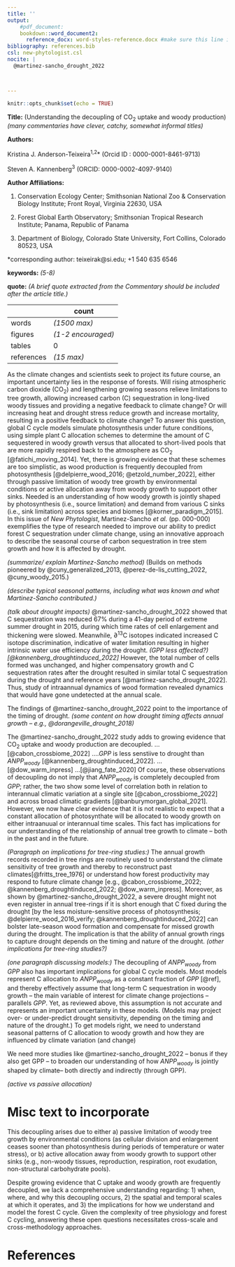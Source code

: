 ```yaml
---
title: ''
output: 
    #pdf_document: 
    bookdown::word_document2: 
      reference_docx: word-styles-reference.docx #make sure this line is indented! see this guide for formatting: https://rmarkdown.rstudio.com/articles_docx.html
bibliography: references.bib
csl: new-phytologist.csl
nocite: |
  @martinez-sancho_drought_2022



---
```

```r
knitr::opts_chunk$set(echo = TRUE)
```


\raggedright

**Title:** (Understanding the decoupling of CO~2~ uptake and woody production) *(many commentaries have clever, catchy, somewhat informal titles)*

**Authors:** 

Kristina J. Anderson-Teixeira^1,2^* (Orcid ID : 0000-0001-8461-9713)

Steven A. Kannenberg^3^ (ORCID: 0000-0002-4097-9140)




**Author Affiliations:**

1. Conservation Ecology Center; Smithsonian National Zoo & Conservation Biology Institute; Front Royal, Virginia 22630, USA

2. Forest Global Earth Observatory; Smithsonian Tropical Research Institute; Panama, Republic of Panama

3. Department of Biology, Colorado State University, Fort Collins, Colorado 80523, USA


*corresponding author: teixeirak@si.edu; +1 540 635 6546


**keywords:** *(5-8)* <!--5-8 keywords. Should be given after references, but .Rmd can't do that.-->

**quote:** *(A brief quote extracted from the Commentary should be included after the article title.)*



| | count |
|--|--|
|words|  *(1500 max)* | <!--1200– 1500 words (~6-10 par) -->
|figures|  *(1-2 encouraged)* | <!--encouraged to use one or two figures (or tables/ boxes) in addition to help the explanation or simply to illustrate the general area-->
|tables| 0 |
|references | *(15 max)* | <!--max 15-->



\newpage
<!--The highlighted article should be cited in the first paragraph in the style ‘In this issue of New Phytologist, Smith et al. (pp. 000-000) ...’.-->
As the climate changes and scientists seek to project its future course, an important uncertainty lies in the response of forests. 
Will rising atmospheric carbon dioxide (CO~2~) and lengthening growing seasons relieve limitations to tree growth, allowing increased carbon (C) sequestration in long-lived woody tissues and providing a negative feedback to climate change?
Or will increasing heat and drought stress reduce growth and increase mortality, resulting in a positive feedback to climate change?
To answer this question, global C cycle models simulate photosynthesis under future conditions, using simple plant C allocation schemes to determine the amount of C sequestered in woody growth versus that allocated to short-lived pools that are more rapidly respired back to the atmosphere as CO~2~ [@fatichi_moving_2014]. 
Yet, there is growing evidence that these schemes are too simplistic, as wood production is frequently decoupled from photosynthesis [@delpierre_wood_2016; @etzold_number_2022], either through passive limitation of woody tree growth by environmental conditions or active allocation away from woody growth to support other sinks.
Needed is an understanding of how woody growth is jointly shaped by photosynthesis (i.e., source limitation) and demand from various C sinks (i.e., sink limitation) across species and biomes [@korner_paradigm_2015]. 
In this issue of *New Phytologist*, Martinez-Sancho *et al.* (pp. 000-000) exemplifies the type of research needed to improve our ability to predict forest C sequestration under climate change, using an innovative approach to describe the seasonal course of carbon sequestration in tree stem growth and how it is affected by drought.

*(summarize/ explain Martinez-Sancho method)*
(Builds on methods pioneered by @cuny_generalized_2013, @perez-de-lis_cutting_2022, @cuny_woody_2015.)

*(describe typical seasonal patterns, including what was known and what Martinez-Sancho contributed.)*
 
*(talk about drought impacts)*
@martinez-sancho_drought_2022 showed that C sequestration was reduced 67% during a 41-day period of extreme summer drought in 2015, during which time rates of cell enlargement and thickening were slowed. 
Meanwhile, ∂^13^C isotopes indicated increased C isotope discrimination, indicative of water limitation resulting in higher intrinsic water use efficiency during the drought. 
*(GPP less affected?)[@kannenberg_droughtinduced_2022]*
However, the total number of cells formed was unchanged, and higher compensatory growth and C sequestration rates after the drought resulted in similar total C sequestration during the drought and reference years [@martinez-sancho_drought_2022].
Thus, study of intraannual dynamics of wood formation revealed dynamics that would have gone undetected at the annual scale.

The findings of @martinez-sancho_drought_2022 point to the importance of the timing of drought.
*(some content on how drought timing affects annual growth -- e.g., @dorangeville_drought_2018)*

The @martinez-sancho_drought_2022 study adds to growing evidence that CO~2~ uptake and woody production are decoupled. 
...[@cabon_crossbiome_2022] 
….*GPP* is less senstiive to drought than *ANPP~woody~* [@kannenberg_droughtinduced_2022].
...[@dow_warm_inpress]
...[@jiang_fate_2020]
Of course, these observations of decoupling do not imply that *ANPP~woody~* is completely decoupled from *GPP*; rather, the two show some level of correlation both in relation to interannual climatic variation at a single site [@cabon_crossbiome_2022] and across broad climatic gradients [@banburymorgan_global_2021]. 
However, we now have clear evidence that it is not realistic to expect that a constant allocation of photosynthate will be allocated to woody growth on either intraanuual or interannual time scales.
This fact has implications for our understanding of the relationship of annual tree growth to climate -- both in the past and in the future. 

*(Paragraph on implications for tree-ring studies:)*
The annual growth records recorded in tree rings are routinely used to understand the climate sensitivity of tree growth and thereby to reconstruct past climates[@fritts_tree_1976] or understand how forest productivity may respond to future climate change [e.g., @cabon_crossbiome_2022; @kannenberg_droughtinduced_2022; @dow_warm_inpress].
Moreover, as shown by @martinez-sancho_drought_2022, a severe drought might not even register in annual tree-rings if it is short enough that C fixed during the drought [by the less moisture-sensitive process of photosynthesis; @delpierre_wood_2016_verify; @kannenberg_droughtinduced_2022] can bolster late-season wood formation and compensate for missed growth during the drought.
The implication is that the ability of annual growth rings to capture drought depends on the timing and nature of the drought. 
*(other implications for tree-ring studies?)*

*(one paragraph discussing models:)*
The decoupling of *ANPP~woody~* from *GPP* also has important implications for global C cycle models. 
Most models represent C allocation to *ANPP~woody~* as a constant fraction of *GPP* [@ref], and thereby effectively assume that long-term C sequestration in woody growth -- the main variable of interest for climate change projections -- parallels *GPP*. 
Yet, as reviewed above, this assumption is not accurate and represents an important uncertainty in these models.
(Models may project over- or under-predict drought sensitivity, depending on the timing and nature of the drought.)
To get models right, we need to understand seasonal patterns of C allocation to woody growth and how they are influenced by climate variation (and change)

We need more studies like @martinez-sancho_drought_2022 -- bonus if they also get GPP -- to broaden our understanding of how *ANPP~woody~* is jointly shaped by climate-- both directly and indirectly (through GPP).

*(active vs passive allocation)*

# Misc text to incorporate
This decoupling arises due to either a) passive limitation of woody tree growth by environmental conditions (as cellular division and enlargement ceases sooner than photosynthesis during periods of temperature or water stress), or b) active allocation away from woody growth to support other sinks (e.g., non-woody tissues, reproduction, respiration, root exudation, non-structural carbohydrate pools). 

Despite growing evidence that C uptake and woody growth are frequently decoupled, we lack a comprehensive understanding regarding: 1) when, where, and why this decoupling occurs, 2) the spatial and temporal scales at which it operates, and 3) the implications for how we understand and model the forest C cycle. Given the complexity of tree physiology and forest C cycling, answering these open questions necessitates cross-scale and cross-methodology approaches. 


\newpage

# References {-#References}
<!--The highlighted article should be included in the References section (the page numbers should be listed as 000–000).-->



